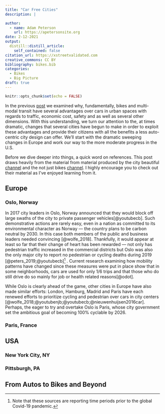 ```yaml
---
title: "Car Free Cities"
description: |

author:
  - name: Adam Peterson
    url: https://apetersonsite.org
date: 2-12-2021
output:
  distill::distill_article:
    self_contained: false
citation_url: https://xstreetvalidated.com
creative_commons: CC BY
bibliography: bikes.bib
categories:
  - Bikes
  - Big Picture
draft: true 
---
```



```r
knitr::opts_chunk$set(echo = FALSE)
```

In the previous [post](xstreetvalidated.com/posts/2021-10-09-bikes/) we examined
why, fundamentally, bikes and multi-modal transit have several advantages over 
cars in urban spaces with regards to traffic, economic cost, safety and 
as well as several other dimensions. With this understanding,
we turn our attention to the, at times dramatic, changes that several cities 
have begun to make in order to exploit these advantages and provide their 
citizens with all the benefits a less auto-centric city design can offer. 
We'll start with the dramatic sweeping changes in Europe and work our way to 
the more moderate progress in the U.S. 

Before we dive deeper into things, a quick word on references. This post draws 
heavily from the material from material produced by the 
city beautiful [channel](https://youtu.be/g9-9CxCxrVE) and the 
not just bikes [channel](https://youtu.be/sI-1YNAmWlk). I highly encourage you
to check out their material as I've enjoyed learning from it.

## Europe 

### Oslo, Norway

In 2017 city leaders in Oslo, Norway announced that they would block off 
large swaths of the city to private passenger vehicles[@youtubecb]. 
Such demonstrative actions are rarely easy, even in a nation as committed to 
its environmental character as Norway --- the country plans to be carbon 
neutral by 2030. In this case both members of the public and business leaders
needed convincing [@wolfe_2018]. Thankfully, it would appear at least so far 
that their change of heart has been rewarded --- not only has pedestrian traffic
increased in the commercial districts but Oslo was also the only major 
city to report no pedestrian or cycling deaths during 2019 [@peters_2019;@youtubecb]^[Note that 
these sources are reporting time periods prior to the global Covid-19 pandemic.]
. Current research examining how mobility patterns have changed since these 
measures were put in place show that in some neighborhoods, cars are used for 
only 1/6 trips and that those who do still drive do so mainly for job
or health related reasons[@odot].


While Oslo is clearly ahead of the game, other cities in Europe have also made 
similar efforts: London, Hamburg, Madrid and Paris have each renewed efforts 
to prioritize cycling and pedestrian over cars in city centers 
[@wolfe_2018;@youtubenjb;@youtubecb;@nieuwenhuijsen2016car]. 
Perhaps, the eager to try and overtake Oslo is Paris, whose city government set 
the ambitious goal of becoming 100% cyclable by 2026.

### Paris, France


## USA

### New York City, NY

### Pittsburgh, PA


## From Autos to Bikes and Beyond 

